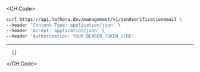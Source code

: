 
<CH.Code>
```bash Example Request
curl https://api.hathora.dev/management/v1/sendverificationemail \
--header 'Content-Type: application/json' \
--header 'Accept: application/json' \
--header 'Authorization: YOUR_BEARER_TOKEN_HERE'
```
---

```json Example Response
  {}
```
</CH.Code>
